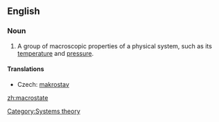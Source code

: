 ==English==
{{wikipedia|Microstate (statistical mechanics)}}
===Noun===
{{en-noun}}

# {{physics}} A group of macroscopic properties of a physical system, such as its [[temperature]] and [[pressure]].

====Translations====
{{trans-top|group of properties}}
*Czech: [[makrostav]] {{m}}
{{trans-mid}}
{{trans-bottom}}

[[Category:Systems theory]]

[[zh:macrostate]]